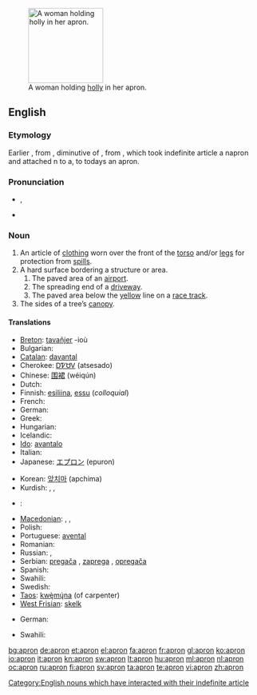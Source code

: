[[Image:A fair Puritan.png|thumb|150px|right|A woman holding [[holly]] in her apron.]]
==English==

===Etymology===
Earlier {{term|napron}}, from {{etyl|fro}} {{term|naperon}}, diminutive of {{term|nappe||tablecloth}}, from {{etyl|la}} {{term|nappa||napkin}}, which took indefinite article a napron and attached n to a, to todays an apron.

===Pronunciation===
* {{a|UK}} {{IPA|/ˈeɪ.pɹən/}}, {{SAMPA|/"eI.pr@n/}}
* {{audio|en-us-apron.ogg|Audio (US)}}

===Noun===
{{wikipedia}}
{{en-noun}}

# An article of [[clothing]] worn over the front of the [[torso]] and/or [[legs]] for protection from [[spill]]s.
# A hard surface bordering a structure or area.
## The paved area of an [[airport]].
## The spreading end of a [[driveway]].
## The paved area below the [[yellow]] line on a [[race track]].
# The sides of a tree’s [[canopy]].

====Translations====
{{trans-top|clothing}}
* [[Breton]]: [[tavañjer]] {{f}} -ioù {{p}}
* Bulgarian: {{t|bg|престилка}}
* [[Catalan]]: [[davantal]] {{m}}
* Cherokee: [[ᎠᏤᏌᏙ]] (atsesado)
* Chinese: [[围裙]] (wéiqún)
* Dutch: {{t+|nl|schort|n}}
* Finnish: [[esiliina]], [[essu]] (''colloquial'')
* French: {{t+|fr|tablier|m}}
* German: {{t+|de|Schürze|f}}
* Greek: {{t+|el|ποδιά|f}}
* Hungarian: {{t+|hu|kötény}}
* Icelandic: {{t-|is|svunta|f}}
* [[Ido]]: [[avantalo]]
* Italian: {{t+|it|grembiule|m}}
* Japanese: [[エプロン]] (epuron)
{{trans-mid}}
* Korean: [[앞치마]] (apchima)
* Kurdish: {{ku-Arab|[[به‌رکۆشه‌]]}}, {{ku-Arab|[[به‌رکۆژه‌]]}}, {{ku-Arab|[[چاڕۆکه‌]]}}
* {{ttbc|Latin}}: {{t-|la|subligaculum|subligāculum|n}}
* [[Macedonian]]: {{t|mk|престилка|f|tr=préstilka}},  {{t|mk|скутник|m|tr=skútnik}},  {{t|mk|фута|f|tr=fúta}}
* Polish: {{t-|pl|fartuch|m}}
* Portuguese: [[avental]] {{m}}
* Romanian: {{t-|ro|sort}}
* Russian: {{t+|ru|передник|m|tr=perédnik}}, {{t+|ru|фартук|m|tr=fártuk}}
* Serbian: [[pregača]] {{f}}, [[zaprega]] {{f}}, [[opregača]] {{f}}
* Spanish: {{t-|es|delantal|m}}
* Swahili: {{t+|sw|aproni|xs=Swahili}}
* Swedish: {{t-|sv|förkläde|n}}
* [[Taos]]: [[kwę̀mų́na]] (of carpenter)
* [[West Frisian]]: [[skelk]] {{n}}
{{trans-bottom}}

{{trans-top|the paved area of an airport}}
* German: {{t+|de|Vorfeld|n}}
{{trans-mid}}
* Swahili: {{t+|sw|aproni|xs=Swahili}}
{{trans-bottom}}

[[Category:English nouns which have interacted with their indefinite article]]

[[bg:apron]]
[[de:apron]]
[[et:apron]]
[[el:apron]]
[[fa:apron]]
[[fr:apron]]
[[gl:apron]]
[[ko:apron]]
[[io:apron]]
[[it:apron]]
[[kn:apron]]
[[sw:apron]]
[[lt:apron]]
[[hu:apron]]
[[ml:apron]]
[[nl:apron]]
[[oc:apron]]
[[ru:apron]]
[[fi:apron]]
[[sv:apron]]
[[ta:apron]]
[[te:apron]]
[[vi:apron]]
[[zh:apron]]
